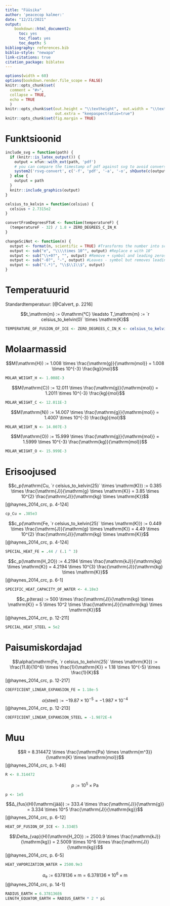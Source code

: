 ```yaml
---
title: "Füüsika"
author: 'peacecop kalmer:'
date: "12/21/2021"
output:
    bookdown::html_document2:
      toc: yes
      toc_float: yes
      toc_depth: 5
bibliography: references.bib
biblio-style: "newapa"
link-citations: true
citation_package: biblatex
---
```


```r
options(width = 60)
options(bookdown.render.file_scope = FALSE)
knitr::opts_chunk$set(
  comment = "#>",
  collapse = TRUE,
  echo = TRUE
  )
knitr::opts_chunk$set(out.height = "\\textheight",  out.width = "\\textwidth",
                      out.extra = "keepaspectratio=true")
knitr::opts_chunk$set(fig.margin = TRUE)
```

# Funktsioonid

```r
include_svg = function(path) {
  if (knitr::is_latex_output()) {
    output = xfun::with_ext(path, 'pdf')
    # you can compare the timestamp of pdf against svg to avoid conversion if necessary
    system2('rsvg-convert', c('-f', 'pdf', '-a', '-o', shQuote(c(output, path))))
  } else {
    output = path
  }
  knitr::include_graphics(output)
}

celsius_to_kelvin = function(celsius) {
  celsius + 2.7315e2
}

convertFromDegreesFToK <- function(temperatureF) {
  (temperatureF - 32) / 1.8 + ZERO_DEGREES_C_IN_K
}

changeSciNot <- function(n) {
  output <- format(n, scientific = TRUE) #Transforms the number into scientific notation even if small
  output <- sub("e", "\\\\times 10^", output) #Replace e with 10^
  output <- sub("\\+0?", "", output) #Remove + symbol and leading zeros on expoent, if > 1
  output <- sub("-0?", "-", output) #Leaves - symbol but removes leading zeros on expoent, if < 1
  output <- sub("(.*)", "\\$\\1\\$", output)
}
```

# Temperatuurid

Standardtemperatuur: [@Calvert, p. 2216]

$$t_\mathrm{m} := 0\mathrm{°C} \leadsto T_\mathrm{m} := `r celsius_to_kelvin(0)` \times \mathrm{K}$$

```r
TEMPERATURE_OF_FUSION_OF_ICE <- ZERO_DEGREES_C_IN_K <- celsius_to_kelvin(0)
```

# Molaarmassid

$$M(\mathrm{H}) := 1.008 \times \frac{\mathrm{g}}{\mathrm{mol}} = 1.008 \times 10^{-3} \frac{kg}{mol}$$

```r
MOLAR_WEIGHT_H <- 1.008E-3
```

$$M(\mathrm{C}) := 12.011 \times \frac{\mathrm{g}}{\mathrm{mol}} = 1.2011 \times 10^{-3} \frac{kg}{mol}$$

```r
MOLAR_WEIGHT_C <- 12.011E-3
```

$$M(\mathrm{N}) := 14.007 \times \frac{\mathrm{g}}{\mathrm{mol}} = 1.4007 \times 10^{-3} \frac{kg}{mol}$$

```r
MOLAR_WEIGHT_N <- 14.007E-3
```

$$M(\mathrm{O}) := 15.999 \times \frac{\mathrm{g}}{\mathrm{mol}} = 1.5999 \times 10^{-3} \frac{\mathrm{kg}}{\mathrm{mol}}$$

```r
MOLAR_WEIGHT_O <- 15.999E-3
```

# Erisoojused

$$c_p(\mathrm{Cu, `r celsius_to_kelvin(25)` \times \mathrm(K)}) := 0.385 \times \frac{\mathrm{J}}{\mathrm{g} \times \mathrm{K}} = 3.85 \times 10^{2} \frac{\mathrm{J}}{\mathrm{kg} \times \mathrm{K}}$$ [@haynes_2014_crc, p. 4-124]

```r
cp_Cu = .385e3
```

$$c_p(\mathrm{Fe, `r celsius_to_kelvin(25)` \times \mathrm(K)}) := 0.449 \times \frac{\mathrm{J}}{\mathrm{g} \times \mathrm{K}} = 4.49 \times 10^{2} \frac{\mathrm{J}}{\mathrm{kg} \times \mathrm{K}}$$ [@haynes_2014_crc, p. 4-124]

```r
SPECIAL_HEAT_FE = .44 / (.1 ^ 3)
```

$$c_p(\mathrm{H_2O}) := 4.2194 \times \frac{\mathrm{kJ}}{\mathrm{kg} \times \mathrm{K}} = 4.2194 \times 10^{3} \frac{\mathrm{J}}{\mathrm{kg} \times \mathrm{K}}$$ [@haynes_2014_crc, p. 6-1]

```r
SPECIFIC_HEAT_CAPACITY_OF_WATER <- 4.18e3
```

$$c_p(teras) := 500 \times \frac{\mathrm{J}}{\mathrm{kg} \times \mathrm{K}} = 5 \times 10^2 \times \frac{\mathrm{J}}{\mathrm{kg} \times \mathrm{K}}$$ [@haynes_2014_crc, p. 12-211]

```r
SPECIAL_HEAT_STEEL = 5e2
```

# Paisumiskordajad

$$\alpha(\mathrm{Fe, `r celsius_to_kelvin(25)` \times \mathrm{K}}) := \frac{11.8}{10^6} \times \frac{1}{\mathrm{K}} = 1.18 \times 10^{-5} \times \frac{1}{K}$$ [@haynes_2014_crc, p. 12-217]

```r
COEFFICIENT_LINEAR_EXPANSION_FE = 1.18e-5
```

$$\alpha(\mathrm{steel}) := -19.87 \times10^{-5} = -1.987 \times 10^{-4}$$ [@haynes_2014_crc, p. 12-213]

```r
COEFFICIENT_LINEAR_EXPANSION_STEEL = -1.9872E-4
```

# Muu

$$R = 8.314472 \times \frac{\mathrm{Pa} \times \mathrm{m^3}}{\mathrm{K} \times \mathrm{mol}}$$ [@haynes_2014_crc, p. 1-46]

```r
R <- 8.314472
```

$$p := 10^5 \times \mathrm{Pa}$$

```r
p <- 1e5
```

$$∆_{fus}(H)(\mathrm{jää}) := 333.4 \times \frac{\mathrm{J}}{\mathrm{g}} = 3.334 \times 10^5 \frac{\mathrm{J}}{\mathrm{kg}}$$ [@haynes_2014_crc, p. 6-12]

```r
HEAT_OF_FUSION_OF_ICE <- 3.334E5
```

$$\Delta_{vap}(H)(\mathrm{H_2O}) := 2500.9 \times \frac{\mathrm{kJ}}{\mathrm{kg}} = 2.5009 \times 10^6 \times \frac{\mathrm{J}}{\mathrm{kg}}$$ [@haynes_2014_crc, p. 6-5]

```r
HEAT_VAPORIZATION_WATER = 2500.9e3
```

$$a_\mathrm{e} := 6378136 \times \mathrm{m} = 6.378136 \times 10^6 \times \mathrm{m}$$ [@haynes_2014_crc, p. 14-1]

```r
RADIUS_EARTH = 6.378136E6
LENGTH_EQUATOR_EARTH = RADIUS_EARTH * 2 * pi
```
